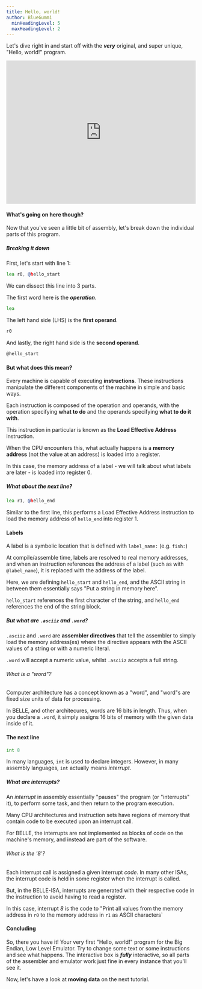 ```yaml
---
title: Hello, world!
author: BlueGummi
  minHeadingLevel: 5
  maxHeadingLevel: 2
---
```


Let's dive right in and start off with the ***very*** original, and super unique, "Hello, world!" program.

<embed src="https://belle-demo.vercel.app/exercises/hello" style="width:100%; height: 380px;"></embed>

#### What's going on here though?

Now that you've seen a little bit of assembly, let's break down the individual parts of this program.

##### Breaking it down

First, let's start with line 1:

```asm
lea r0, @hello_start
```

We can dissect this line into 3 parts.

The first word here is the ***operation***.

```asm
lea
```
The left hand side (LHS) is the **first operand**.

```asm
r0
```

And lastly, the right hand side is the **second operand**.

```asm
@hello_start
```

#### But what does this mean?

Every machine is capable of executing **instructions**. These instructions manipulate the different components of the machine in simple and basic ways.


Each instruction is composed of the operation and operands, with the operation specifying **what to do** and the operands specifying **what to do it with**.


This instruction in particular is known as the **Load Effective Address** instruction.


When the CPU encounters this, what actually happens is a **memory address** (not the value at an address) is loaded into a register.


In this case, the memory address of a label - we will talk about what labels are later - is loaded into register 0.

##### What about the next line?

```asm
lea r1, @hello_end
```

Similar to the first line, this performs a Load Effective Address instruction to load the memory address of `hello_end` into register 1.

#### Labels

A label is a symbolic location that is defined with `label_name:` (e.g. `fish:`)

At compile/assemble time, labels are resolved to real memory addresses, and when an instruction references the address of a label (such as with `@label_name`), it is replaced with the address of the label.

Here, we are defining `hello_start` and `hello_end`, and the ASCII string in between them essentially says "Put a string in memory here".

`hello_start` references the first character of the string, and `hello_end` references the end of the string block.


##### But what are `.asciiz` and `.word`?

`.asciiz` and `.word` are **assembler directives** that tell the assembler to simply load the memory address(es) where the directive appears with the ASCII values of a string or with a numeric literal.

`.word` will accept a numeric value, whilst `.asciiz` accepts a full string.

###### What is a "word"?

Computer architecture has a concept known as a "word", and "word"s are fixed size units of data for processing.

In BELLE, and other architecures, words are 16 bits in length. Thus, when you declare a `.word`, it simply assigns 16 bits of memory with the given data inside of it.

#### The next line

```asm
int 8
```

In many languages, `int` is used to declare integers. However, in many assembly languages, `int` actually means *interrupt*.

##### What are interrupts?

An *interrupt* in assembly essentially "pauses" the program (or "interrupts" it), to perform some task, and then return to the program execution.

Many CPU architectures and instruction sets have regions of memory that contain code to be executed upon an interrupt call.

For BELLE, the interrupts are not implemented as blocks of code on the machine's memory, and instead are part of the software.

###### What is the '8'?

Each interrupt call is assigned a given interrupt *code*. In many other ISAs, the interrupt code is held in some register when the interrupt is called.

But, in the BELLE-ISA, interrupts are generated with their respective code in the instruction to avoid having to read a register.

In this case, interrupt *8* is the code to "Print all values from the memory address in `r0` to the memory address in `r1` as ASCII characters`

#### Concluding

So, there you have it! Your very first "Hello, world!" program for the Big Endian, Low Level Emulator. Try to change some text or some instructions and see what happens. The interactive box is ***fully*** interactive, so all parts of the assembler and emulator work just fine in every instance that you'll see it.

Now, let's have a look at **moving data** on the next tutorial.
